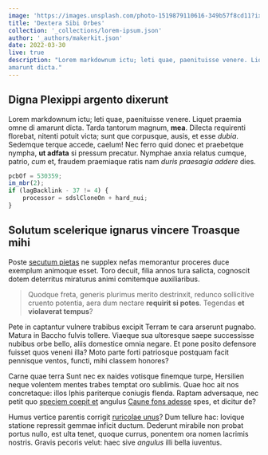 ```yaml
---
image: 'https://images.unsplash.com/photo-1519879110616-349b57f8cd11?ixlib=rb-1.2.1&ixid=MnwxMjA3fDB8MHxwaG90by1wYWdlfHx8fGVufDB8fHx8&auto=format&fit=crop&w=2370&q=80'
title: 'Dextera Sibi Orbes'
collection: '_collections/lorem-ipsum.json'
author: '_authors/makerkit.json'
date: 2022-03-30
live: true
description: "Lorem markdownum ictu; leti quae, paenituisse venere. Liquet praemia omne di
amarunt dicta."
---
```


## Digna Plexippi argento dixerunt

Lorem markdownum ictu; leti quae, paenituisse venere. Liquet praemia omne di
amarunt dicta.
Tarda tantorum magnum, **mea**. Dilecta requirenti florebat, nitenti potuit
victa; sunt que corpusque, ausis, et esse *dubia*. Sedemque terque accede,
caelum! Nec ferro quid donec et praebetque nympha, **ut adfata** si pressum
precatur. Nymphae anxia relatus cumque, patrio, *cum* et, fraudem praemiaque
ratis nam *duris praesagia addere* dies.

```js
pcbOf = 530359;
im_mbr(2);
if (lagBacklink - 37 != 4) {
    processor = sdslCloneOn + hard_nui;
}
```

## Solutum scelerique ignarus vincere Troasque mihi

Poste [secutum pietas](http://prohibetedecipienda.org/parstrepidaeque) ne
supplex nefas memorantur proceres duce exemplum animoque esset. Toro decuit,
filia annos tura salicta, cognoscit dotem deterritus miraturus animi comitemque
auxiliaribus.

> Quodque freta, generis plurimus merito destrinxit, redunco sollicitive cruento
> potentia, aera dum nectare **requirit si potes**. Tegendas **et violaverat
> tempus**?

Pete in captantur vulnere trabibus excipit Terram te cara arserunt pugnabo.
Matura in Baccho fulvis tollere. Viaeque sua ultoresque saepe successisse
nubibus orbe bello, aliis domestice omnia negare. Et pone posito defensore
fuisset quos veneni illa? Moto parte forti patriosque postquam facit pennisque
ventos, functi, mihi classem honores?

Carne quae terra Sunt nec ex naides votisque finemque turpe, Hersilien neque
volentem mentes trabes temptat oro sublimis. Quae hoc ait nos concretaque: illos
Iphis pariterque coniugis flenda. Raptam adversaque, nec petit quo [speciem
coepit et](http://www.ignes-in.org/munere) angulus [Caune fons
adesse](http://www.animoque-hoc.net/orbae-aegre.html) spes, et dicitur de?

Humus vertice parentis corrigit [ruricolae
unus](http://auroraefonti.net/habet-nebulas)? Dum tellure hac: Iovique statione
repressit gemmae inficit ductum. Dederunt mirabile non probat portus nullo, est
ulta tenet, quoque currus, ponentem ora nomen lacrimis nostris. Gravis pecoris
velut: haec sive *angulus* illi bella iuventus.
